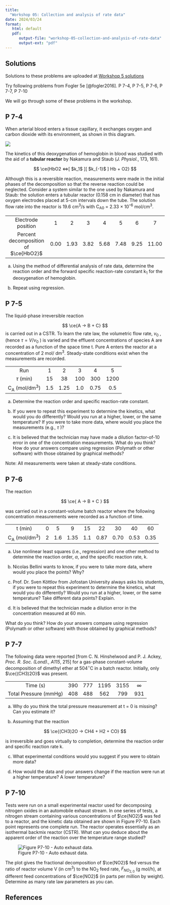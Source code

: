 ```yaml
---
title: 
  "Workshop 05: Collection and analysis of rate data"
date: 2024/03/24
format: 
   html: default
   pdf:
      output-file: "workshop-05-collection-and-analysis-of-rate-data"
      output-ext: "pdf"
---
```


::: {.callout-tip}
## Solutions

Solutions to these problems are uploaded at [Workshop 5 solutions](./solutions.qmd)

:::



Try following problems from Fogler 5e [@fogler2016].
P 7-4,
P 7-5,
P 7-6,
P 7-7,
P 7-10

We will go through some of these problems in the workshop.

## P 7-4
When arterial blood enters a tissue capillary, it exchanges oxygen and carbon
dioxide with its environment, as shown in this diagram.

![](../../../assets/images/fig_p7.4.png)

The kinetics of this deoxygenation of hemoglobin in blood was studied with the
aid of a **tubular reactor** by Nakamura and Staub (*J. Physiol.*, 173, 161).

$$
\ce{HbO2 <=>[ $k_1$ ][ $k_{-1}$ ] Hb + O2}
$$

Although this is a reversible reaction, measurements were made in the initial
phases of the decomposition so that the reverse reaction could be neglected.
Consider a system similar to the one used by Nakamura and Staub: the solution
enters a tubular reactor (0.158 cm in diameter) that has oxygen electrodes
placed at 5-cm intervals down the tube.
The solution flow rate into the reactor is 19.6 cm^3^/s with C~A0~ = 2.33 ×
10^–6^ mol/cm^3^.

------------------------------------ ------ ------ ------ ------ ------ ------ -------
       Electrode position               1      2      3      4      5      6       7
 Percent decomposition of $\ce{HbO2}$   0.00   1.93   3.82   5.68   7.48   9.25   11.00
------------------------------------ ------ ------ ------ ------ ------ ------ -------

(a) Using the method of differential analysis of rate data, determine the
reaction order and the forward specific reaction-rate constant k~1~ for the
deoxygenation of hemoglobin.

(b) Repeat using regression.

## P 7-5
The liquid-phase irreversible reaction

$$
\ce{A -> B + C}
$$
is carried out in a CSTR.
To learn the rate law, the volumetric flow rate, $v_0$ , (hence $\tau = V /
v_0$ ) is varied and the effluent concentrations of species A are recorded as a
function of the space time t. 
Pure A enters the reactor at a concentration of 2 mol/ dm^3^.
Steady-state conditions exist when the measurements are recorded.

------------------ ----- ------ ----- ------ ------
       Run           1     2      3     4      5
   $\tau$ (min)      15    38    100   300    1200
 C~A~ (mol/dm^3^)   1.5   1.25   1.0   0.75   0.5
------------------ ----- ------ ----- ------ ------

(a) Determine the reaction order and specific reaction-rate constant.

(b) If you were to repeat this experiment to determine the kinetics, what would
you do differently? Would you run at a higher, lower, or the same temperature?
If you were to take more data, where would you place the measurements (e.g., $\tau$ )?

(c) It is believed that the technician may have made a dilution factor-of-10
error in one of the concentration measurements. What do you think?
How do your answers compare using regression (Polymath or other software) with
those obtained by graphical methods?

Note: All measurements were taken at steady-state conditions.


## P 7-6
The reaction

$$
\ce{ A -> B + C }
$$

was carried out in a constant-volume batch reactor where the following
concentration measurements were recorded as a function of time.

------------------ --- ----- ------ ----- ------ ------ ------ ------
     t (min)        0    5     9      15    22     30     40     60
 C~A~ (mol/dm^3^)   2   1.6   1.35   1.1   0.87   0.70   0.53   0.35
------------------ --- ----- ------ ----- ------ ------ ------ ------

(a) Use nonlinear least squares (i.e., regression) and one other method to
determine the reaction order, $\alpha$, and the specific reaction rate, k.

(b) Nicolas Bellini wants to know, if you were to take more data, where would
you place the points? Why?

(c) Prof. Dr. Sven Köttlov from Jofostan University always asks his students,
if you were to repeat this experiment to determine the kinetics, what would you
do differently? Would you run at a higher, lower, or the same temperature?
Take different data points?
Explain.

(d) It is believed that the technician made a dilution error in the
concentration measured at 60 min.

What do you think?
How do your answers compare using regression (Polymath or other software) with
those obtained by graphical methods?



## P 7-7

The following data were reported [from C. N. Hinshelwood and P. J. Ackey,
*Proc. R. Soc. (Lond)., A115*, 215] for a gas-phase constant-volume
decomposition of dimethyl ether at 504$^{\circ}$C in a batch reactor.
Initially, only $\ce{(CH3)2O}$ was present.

----------------------- ----- ----- ------ ------ ----------
        Time (s)         390   777   1195   3155   $\infty$
 Total Pressure (mmHg)   408   488   562    799    931
----------------------- ----- ----- ------ ------ ----------

(a) Why do you think the total pressure measurement at t = 0 is missing? Can
you estimate it?

(b) Assuming that the reaction

$$
\ce{(CH3)2O -> CH4 + H2 + CO}
$$

is irreversible and goes virtually to completion, determine the reaction order
and specific reaction rate k.

(c) What experimental conditions would you suggest if you were to obtain more
data?

(d) How would the data and your answers change if the reaction were run at a
higher temperature? A lower temperature?

## P 7-10

Tests were run on a small experimental reactor used for decomposing nitrogen
oxides in an automobile exhaust stream. In one series of tests, a nitrogen
stream containing various concentrations of $\ce{NO2}$ was fed to a reactor,
and the kinetic data obtained are shown in Figure P7-10.
Each point represents one complete run.
The reactor operates essentially as an isothermal backmix reactor (CSTR). What
can you deduce about the apparent order of the reaction over the temperature
range studied?

![Figure P7-10 - Auto exhaust data.](../../../assets/images/fig_p7.10.png){#fig-p7-10}

The plot gives the fractional decomposition of $\ce{NO2}$ fed versus the ratio
of reactor volume V (in cm^3^) to the NO~2~ feed rate, $F_{NO_{2,0}}$ (g
mol/h), at different feed concentrations of $\ce{NO2}$ (in parts per million by
weight). Determine as many rate law parameters as you can.


## References
